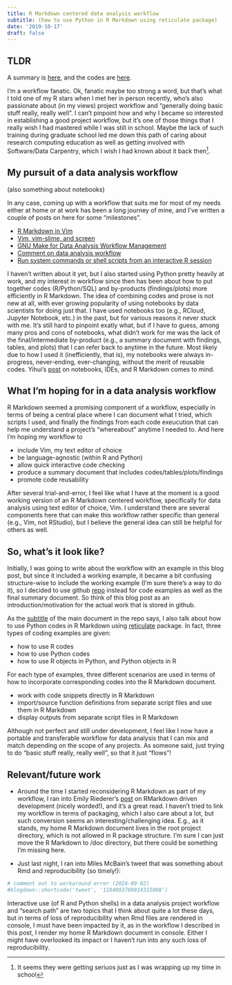 ```yaml
---
title: R Markdown centered data analysis workflow
subtitle: (how to use Python in R Markdown using reticulate package)
date: '2019-10-17'
draft: false
---
```


## TLDR
A summary is [here](http://htmlpreview.github.com/?https://github.com/joongsup/workflow/blob/master/workflow.html), and the codes are [here](https://github.com/joongsup/workflow/).

I'm a workflow fanatic. Ok, fanatic maybe too strong a word, but that's what I told one of my R stars when I met her in person recently, who's also passionate about (in my views) project workflow and "generally doing basic stuff really, really well". I can't pinpoint how and why I became so interested in establishing a good project workflow, but it's one of those things that I really wish I had mastered while I was still in school. Maybe the lack of such training during graduate school led me down this path of caring about research computing education as well as getting involved with Software/Data Carpentry, which I wish I had known about it back then^[It seems they were getting seriuos just as I was wrapping up my time in school].

## My pursuit of a data analysis workflow
(also something about notebooks)

In any case, coming up with a workflow that suits me for most of my needs either at home or at work has been a long journey of mine, and I've written a couple of posts on here for some "milestones". 

- [R Markdown in Vim](https://joongsup.rbind.io/post/2019/04/05/r-markdown-revisited/)
- [Vim, vim-slime, and screen](https://joongsup.rbind.io/post/2018/10/06/vim-and-slime/)
- [GNU Make for Data Analysis Workflow Management](https://joongsup.rbind.io/post/2018/08/26/gnu-make-for-workflow-manager/)
- [Comment on data analysis workflow](https://joongsup.rbind.io/post/2018/07/22/comments-on-data-analysis-workflow/)
- [Run system commands or shell scripts from an interactive R session](https://joongsup.rbind.io/post/2018/02/05/run-system-commands-or-shell-sripts-from-an-interactive-r-session/)

I haven't written about it yet, but I also started using Python pretty heavily at work, and my interest in workflow since then has been about how to put together codes (R/Python/SQL) and by-products (findings/plots) more efficiently in R Markdown. The idea of combining codes and prose is not new at all, with ever growing popularity of using notebooks by data scientists for doing just that. I have used notebooks too (e.g., RCloud, Jupyter Notebook, etc.) in the past, but for various reasons it never stuck with me. It's still hard to pinpoint exatly what, but if I have to guess, among many pros and cons of notebooks, what didn't work for me was the lack of the final/intermediate by-product (e.g., a summary document with findings, tables, and plots) that I can refer back to anytime in the future. Most likely due to how I used it (inefficiently, that is), my notebooks were always in-progress, never-ending, ever-changing, without the merit of reusable codes. Yihui's [post](https://yihui.name/en/2018/09/notebook-war/) on notebooks, IDEs, and R Markdown comes to mind.

## What I'm hoping for in a data analysis workflow

R Markdown seemed a promising component of a workflow, especially in terms of being a central place where I can document what I tried, which scripts I used, and finally the findings from each code exeucution that can help me understand a project's "whereabout" anytime I needed to. And here I'm hoping my workflow to

- include Vim, my text editor of choice
- be language-agnostic (within R and Python)
- allow quick interactive code checking
- produce a summary document that includes codes/tables/plots/findings
- promote code reusability

After several trial-and-error, I feel like what I have at the moment is a good working version of an R Markdown centered workflow, specifically for data analysis using text editor of choice, Vim. I understand there are several components here that can make this workflow rather specific than general (e.g., Vim, not RStudio), but I believe the general idea can still be helpful for others as well. 

## So, what's it look like?

Initially, I was going to write about the workflow with an example in this blog post, but since it included a working example, it became a bit confusing structure-wise to include the working example (I'm sure there's a way to do it), so I decided to use github [repo](https://github.com/joongsup/workflow) instead for code examples as well as the final summary document. So think of this blog post as an introduction/motivation for the actual work that is stored in github. 

As the [subtitle](http://htmlpreview.github.io/?https://github.com/joongsup/workflow/blob/master/workflow.html) of the main document in the repo says, I also talk about how to use Python codes in R Markdown using [reticulate](https://rstudio.github.io/reticulate/) package. In fact, three types of coding examples are given:

- how to use R codes
- how to use Python codes 
- how to use R objects in Python, and Python objects in R

For each type of examples, three different scenarios are used in terms of how to incorporate corresponding codes into the R Markdown document. 

- work with code snippets directly in R Markdown
- import/source function definitions from separate script files and use them in R Markdown
- display outputs from separate script files in R Markdown

Although not perfect and still under development, I feel like I now have a portable and transferable workflow for data analysis that I can mix and match depending on the scope of any projects. As someone said, just trying to do "basic stuff really, really well", so that it just "flows"!

## Relevant/future work

- Around the time I started reconsidering R Markdown as part of my workflow, I ran into Emily Riederer's [post](https://emilyriederer.netlify.com/post/rmarkdown-driven-development/) on RMarkdown driven development (nicely worded!), and it's a great read. I haven't tried to link my workflow in terms of packaging, which I also care about a lot, but such conversion seems an interesting/challenging idea. E.g., as it stands, my home R Markdown document lives in the root project directory, which is not allowed in R package structure. I'm sure I can just move the R Markdown to /doc directory, but there could be something I'm missing here. 

- Just last night, I ran into Miles McBain's tweet that was something about Rmd and reproducibility (so timely!):

```r
# comment out to workaround error (2024-09-02)
#blogdown::shortcode('tweet', '1184993769814315008')
```

Interactive use (of R and Python shells) in a data analysis project workflow and "search path" are two topics that I think about quite a lot these days, but in terms of loss of reproducibility when Rmd files are rendered in console, I must have been impacted by it, as in the workflow I described in this post, I render my home R Markdown document in console. Either I might have overlooked its impact or I haven't run into any such loss of reproducibility. 

